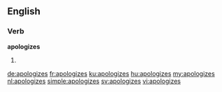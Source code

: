 ==English==

===Verb===
'''apologizes'''

# {{third-person singular of|apologize}}

[[de:apologizes]]
[[fr:apologizes]]
[[ku:apologizes]]
[[hu:apologizes]]
[[my:apologizes]]
[[nl:apologizes]]
[[simple:apologizes]]
[[sv:apologizes]]
[[vi:apologizes]]